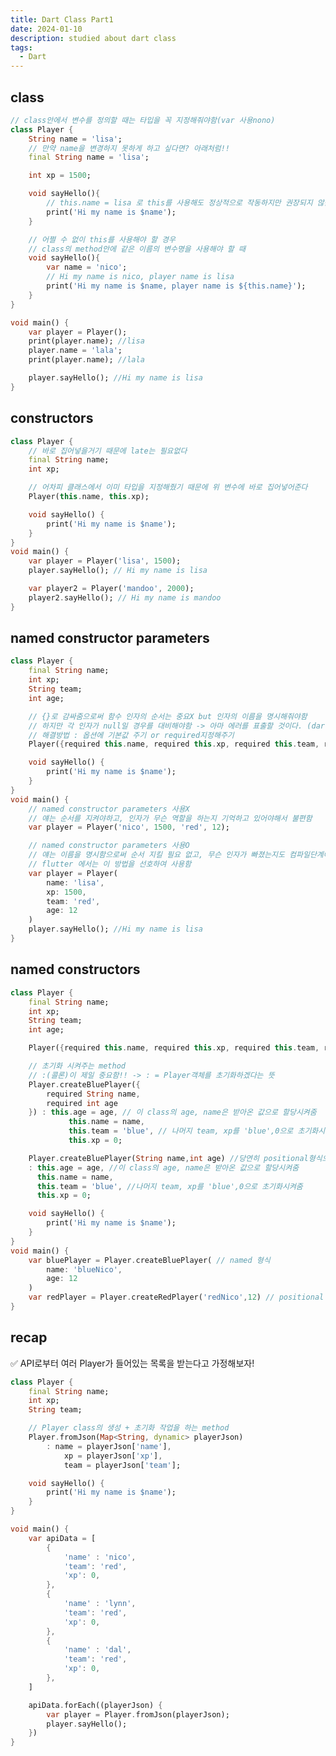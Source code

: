 ```yaml
---
title: Dart Class Part1
date: 2024-01-10
description: studied about dart class
tags:
  - Dart
---
```


## class

```Dart title=example
// class안에서 변수를 정의할 때는 타입을 꼭 지정해줘야함(var 사용nono)
class Player {
	String name = 'lisa';
	// 만약 name을 변경하지 못하게 하고 싶다면? 아래처럼!!
	final String name = 'lisa';

	int xp = 1500;

	void sayHello(){
		// this.name = lisa 로 this를 사용해도 정상적으로 작동하지만 권장되지 않음
		print('Hi my name is $name');
	}

	// 어쩔 수 없이 this를 사용해야 할 경우
	// class의 method안에 같은 이름의 변수명을 사용해야 할 때
	void sayHello(){
		var name = 'nico';
		// Hi my name is nico, player name is lisa
		print('Hi my name is $name, player name is ${this.name}');
	}
}

void main() {
	var player = Player();
	print(player.name); //lisa
	player.name = 'lala';
	print(player.name); //lala

	player.sayHello(); //Hi my name is lisa
}
```

## constructors

```Dart title=example
class Player {
	// 바로 집어넣을거기 때문에 late는 필요없다
	final String name;
	int xp;

	// 어차피 클래스에서 이미 타입을 지정해줬기 때문에 위 변수에 바로 집어넣어준다
	Player(this.name, this.xp);

	void sayHello() {
		print('Hi my name is $name');
	}
}
void main() {
	var player = Player('lisa', 1500);
	player.sayHello(); // Hi my name is lisa

	var player2 = Player('mandoo', 2000);
	player2.sayHello(); // Hi my name is mandoo
}
```

## named constructor parameters

```Dart title=example
class Player {
	final String name;
	int xp;
	String team;
	int age;

	// {}로 감싸줌으로써 함수 인자의 순서는 중요X but 인자의 이름을 명시해줘야함
	// 하지만 각 인자가 null일 경우를 대비해야함 -> 아마 에러를 표출할 것이다. (dart = null safety이기 때문)
	// 해결방법 : 옵션에 기본값 주기 or required지정해주기
	Player({required this.name, required this.xp, required this.team, required this.age});

	void sayHello() {
		print('Hi my name is $name');
	}
}
void main() {
	// named constructor parameters 사용X
	// 얘는 순서를 지켜야하고, 인자가 무슨 역할을 하는지 기억하고 있어야해서 불편함
	var player = Player('nico', 1500, 'red', 12);

	// named constructor parameters 사용O
	// 얘는 이름을 명시함으로써 순서 지킬 필요 없고, 무슨 인자가 빠졌는지도 컴파일단계에서 알려줌
	// flutter 에서는 이 방법을 선호하여 사용함
	var player = Player(
		name: 'lisa',
		xp: 1500,
		team: 'red',
		age: 12
	)
	player.sayHello(); //Hi my name is lisa
}
```

## named constructors

```Dart title=example
class Player {
	final String name;
	int xp;
	String team;
	int age;

	Player({required this.name, required this.xp, required this.team, required this.age});

	// 초기화 시켜주는 method
	// :(콜론)이 제일 중요함!! -> : = Player객체를 초기화하겠다는 뜻
	Player.createBluePlayer({
		required String name,
		required int age
	}) : this.age = age, // 이 class의 age, name은 받아온 값으로 할당시켜줌
			 this.name = name,
			 this.team = 'blue', // 나머지 team, xp를 'blue',0으로 초기화시켜줌
			 this.xp = 0;

	Player.createBluePlayer(String name,int age) //당연히 positional형식으로도 가능함
	: this.age = age, //이 class의 age, name은 받아온 값으로 할당시켜줌
	  this.name = name,
	  this.team = 'blue', //나머지 team, xp를 'blue',0으로 초기화시켜줌
	  this.xp = 0;

	void sayHello() {
		print('Hi my name is $name');
	}
}
void main() {
	var bluePlayer = Player.createBluePlayer( // named 형식
		name: 'blueNico',
		age: 12
	)
	var redPlayer = Player.createRedPlayer('redNico',12) // positional 형식
}
```

## recap

✅ API로부터 여러 Player가 들어있는 목록을 받는다고 가정해보자!

```Dart title=example
class Player {
	final String name;
	int xp;
	String team;

	// Player class의 생성 + 초기화 작업을 하는 method
	Player.fromJson(Map<String, dynamic> playerJson)
		: name = playerJson['name'],
			xp = playerJson['xp'],
			team = playerJson['team'];

	void sayHello() {
		print('Hi my name is $name');
	}
}

void main() {
	var apiData = [
		{
			'name' : 'nico',
			'team': 'red',
			'xp': 0,
		},
		{
			'name' : 'lynn',
			'team': 'red',
			'xp': 0,
		},
		{
			'name' : 'dal',
			'team': 'red',
			'xp': 0,
		},
	]

	apiData.forEach((playerJson) {
		var player = Player.fromJson(playerJson);
		player.sayHello();
	})
}
```

